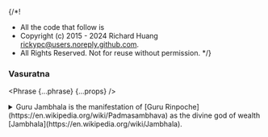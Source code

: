 {/*!
 * All the code that follow is
 * Copyright (c) 2015 - 2024 Richard Huang <rickypc@users.noreply.github.com>.
 * All Rights Reserved. Not for reuse without permission.
 */}


### Vasuratna

<Phrase {...phrase} {...props} />

<details>
  <summary>
    Guru Jambhala is the manifestation of [Guru Rinpoche](https://en.wikipedia.org/wiki/Padmasambhava)
    as the divine god of wealth [Jambhala](https://en.wikipedia.org/wiki/Jambhala).
  </summary>
  <div>
    <MultiLingual {...phrase} />
  </div>
</details>
